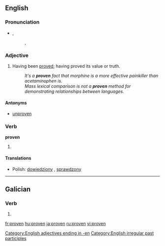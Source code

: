 {{also|provén}}
==English==

===Pronunciation===
* {{IPA|/'pruːvən/}}, {{SAMPA|/"pru:v@n/}}
*: {{rhymes|əʊvən}}, {{rhymes|uːvən}}

===Adjective===
{{en-adj}}

# Having been [[prove]]d; having proved its value or truth.
#: ''It's a '''proven''' fact that morphine is a more effective painkiller than acetaminophen is.''
#: ''Mass lexical comparison is not a '''proven''' method for demonstrating relationships between languages.''

====Antonyms====
* {{sense|having been proved}} [[unproven]]

===Verb===
'''proven'''

# {{context|often|_|proscribed}} {{past participle of|[[prove]]}}

====Translations====
{{trans-top|past participle of prove}}
* Polish: [[dowiedziony]] {{m}}, [[sprawdzony]] {{m}}
{{trans-mid}}
{{trans-bottom}}

[[Category:English adjectives ending in -en]]
[[Category:English irregular past participles]]

----

==Galician==

===Verb===
{{gl-verb-form}}

# {{conjugation of|[[provir#Galician|provir]]||2|s|imp}}

[[fr:proven]]
[[hu:proven]]
[[ja:proven]]
[[ru:proven]]
[[vi:proven]]